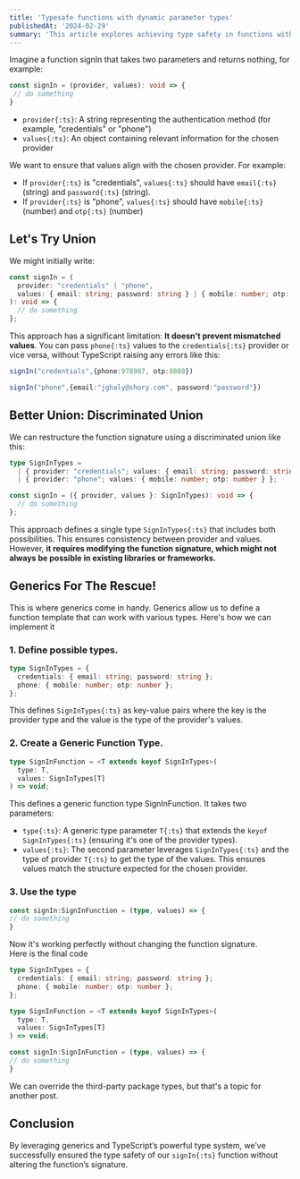 ```yaml
---
title: 'Typesafe functions with dynamic parameter types'
publishedAt: '2024-02-29'
summary: 'This article explores achieving type safety in functions with dynamic parameters in TypeScript using discriminated unions and generics.'
---
```

Imagine a function signIn that takes two parameters and returns nothing, for example:

```ts showLineNumbers
const signIn = (provider, values): void => {
 // do something
}
```

*   `provider{:ts}`: A string representing the authentication method (for example, "credentials" or "phone")
*   `values{:ts}`: An object containing relevant information for the chosen provider

We want to ensure that values align with the chosen provider. For example:

*   If `provider{:ts}` is "credentials", `values{:ts}` should have `email{:ts}` (string) and `password{:ts}` (string).
*   If `provider{:ts}` is "phone", `values{:ts}` should have `mobile{:ts}` (number) and `otp{:ts}` (number)

## Let's Try Union

We might initially write:

```ts showLineNumbers
const signIn = (
  provider: "credentials" | "phone",
  values: { email: string; password: string } | { mobile: number; otp: number }
): void => {
  // do something
};
```

This approach has a significant limitation: **It doesn't prevent mismatched values**. You can pass `phone{:ts}` values to the `credentials{:ts}` provider or vice versa, without TypeScript raising any errors like this:

```ts showLineNumbers
signIn("credentials",{phone:978987, otp:8888})

signIn("phone",{email:"jghaly@shory.com", password:"password"})
```

## Better Union: Discriminated Union

We can restructure the function signature using a discriminated union like this:

```ts showLineNumbers
type SignInTypes =
  | { provider: "credentials"; values: { email: string; password: string } }
  | { provider: "phone"; values: { mobile: number; otp: number } };

const signIn = ({ provider, values }: SignInTypes): void => {
  // do something
};
```

This approach defines a single type `SignInTypes{:ts}` that includes both possibilities.
This ensures consistency between provider and values. <br/>
However, **it requires modifying the function signature, which might not always be possible in existing libraries or frameworks.**

## Generics For The Rescue!

This is where generics come in handy. Generics allow us to define a function template that can work with various types. Here's how we can implement it

### 1\. Define possible types.

```ts showLineNumbers
type SignInTypes = {
  credentials: { email: string; password: string };
  phone: { mobile: number; otp: number };
};
```

This defines `SignInTypes{:ts}` as key-value pairs where the key is the provider type and the value is the type of the provider's values.

### 2\. Create a Generic Function Type.

```ts showLineNumbers{6}
type SignInFunction = <T extends keyof SignInTypes>(
  type: T,
  values: SignInTypes[T]
) => void;
```

This defines a generic function type SignInFunction. It takes two parameters:

*   `type{:ts}`: A generic type parameter `T{:ts}` that extends the `keyof SignInTypes{:ts}` (ensuring it's one of the provider types).
*   `values{:ts}`: The second parameter leverages `SignInTypes{:ts}` and the type of provider `T{:ts}` to get the type of the values. This ensures values match the structure expected for the chosen provider.

### 3\. Use the type

```ts showLineNumbers{11}
const signIn:SignInFunction = (type, values) => {
// do something
}
```

Now it's working perfectly without changing the function signature.
<br/>
Here is the final code
```ts showLineNumbers
type SignInTypes = {
  credentials: { email: string; password: string };
  phone: { mobile: number; otp: number };
};

type SignInFunction = <T extends keyof SignInTypes>(
  type: T,
  values: SignInTypes[T]
) => void;

const signIn:SignInFunction = (type, values) => {
// do something
}
```
We can override the third-party package types, but that's a topic for another post.

## Conclusion
By leveraging generics and TypeScript’s powerful type system, we’ve successfully ensured the type safety of our `signIn{:ts}` function without altering the function’s signature.
